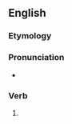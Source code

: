 ==English==

===Etymology===
{{suffix|en|deny|eth}}

===Pronunciation===
* {{rhymes|en|aɪəθ}}

===Verb===
{{head|en|verb form}}

# {{en-archaic third-person singular of|deny}}